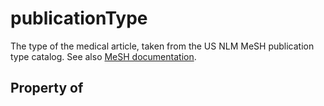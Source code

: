 # publicationType

The type of the medical article, taken from the US NLM MeSH publication type catalog. See also <a href="http://www.nlm.nih.gov/mesh/pubtypes.html">MeSH documentation</a>.

## Property of



